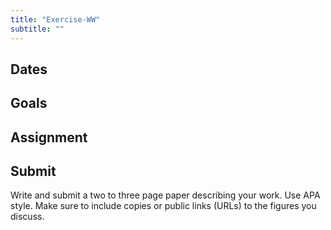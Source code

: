 ```yaml
---
title: "Exercise-WW"
subtitle: ""
---
```


## Dates {-}

## Goals {-}

## Assignment {-}

## Submit {-}

Write and submit a two to three page paper describing your work. 
Use APA style.
Make sure to include copies or public links (URLs) to the figures you discuss.
